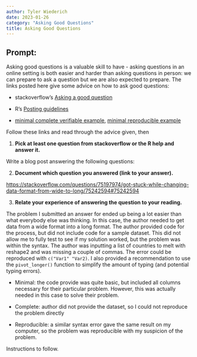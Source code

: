 ```yaml
---
author: Tyler Wiederich
date: 2023-01-26
category: "Asking Good Questions"
title: Asking Good Questions
---
```


## Prompt:

Asking good questions is a valuable skill to have - asking questions in an online setting is both easier and harder than asking questions in person: we can prepare to ask a question but we are also expected to prepare.
The links posted here give some advice on how to ask good questions:

- stackoverflow's [Asking a good question](http://stackoverflow.com/help/how-to-ask)

- R's [Posting guidelines](https://www.r-project.org/posting-guide.html)

- [minimal complete verifiable example](https://stackoverflow.com/help/mcve), [minimal reproducible example](https://www.tidyverse.org/help/)

Follow these links and read through the advice given, then

1. **Pick at least one question from stackoverflow or the R help and answer it.**

Write a blog post answering the following questions: 

2. **Document which question you answered (link to your answer).**

[https://stackoverflow.com/questions/75197974/got-stuck-while-changing-data-format-from-wide-to-long/75242594#75242594](https://stackoverflow.com/questions/75197974/got-stuck-while-changing-data-format-from-wide-to-long/75242594#75242594)

3. **Relate your experience of answering the question to your reading. **

The problem I submitted an answer for ended up being a lot easier than what everybody else was thinking. In this case, the author needed to get data from a wide format into a long format. The author provided code for the process, but did not include code for a sample dataset. This did not allow me to fully test to see if my solution worked, but the problem was within the syntax. The author was inputting a list of countries to melt with reshape2 and was missing a couple of commas. The error could be reproduced with `c("Var1" "Var2)`. I also provided a recommendation to use the `pivot_longer()` function to simplify the amount of typing (and potential typing errors).

- Minimal: the code provide was quite basic, but included all columns necessary for their particular problem. However, this was actually needed in this case to solve their problem.

- Complete: author did not provide the dataset, so I could not reproduce the problem directly

- Reproducible: a similar syntax error gave the same result on my computer, so the problem was reproducible with my suspicion of the problem.
 

<!--Go to [https://github.com/Stat585-at-ISU/blog](https://github.com/Stat585-at-ISU/blog) for instructions about how to prepare and submit your blog post.-->
Instructions to follow.
